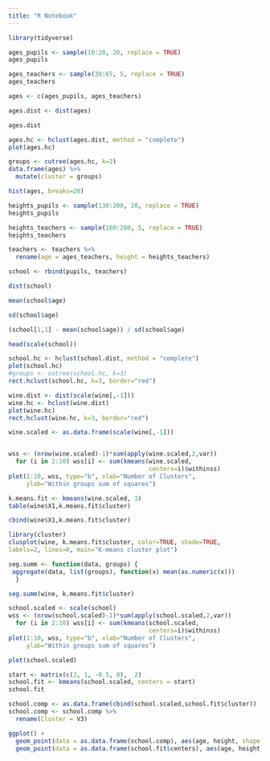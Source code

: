 ```yaml
---
title: "R Notebook"
---
```


```r
library(tidyverse)
```


```r
ages_pupils <- sample(10:20, 20, replace = TRUE)
ages_pupils
```

```r
ages_teachers <- sample(30:65, 5, replace = TRUE)
ages_teachers
```


```r
ages <- c(ages_pupils, ages_teachers)
```

```r
ages.dist <- dist(ages)
```

```r
ages.dist
```


```r
ages.hc <- hclust(ages.dist, method = "complete")
plot(ages.hc)
```
```r
groups <- cutree(ages.hc, k=2) 
data.frame(ages) %>%
  mutate(cluster = groups)
```

```r
hist(ages, breaks=20)
```

```r
heights_pupils <- sample(130:200, 20, replace = TRUE)
heights_pupils
```

```r
heights_teachers <- sample(160:200, 5, replace = TRUE)
heights_teachers
```

```r
teachers <- teachers %>%
  rename(age = ages_teachers, height = heights_teachers)
```

```r
school <- rbind(pupils, teachers)
```

```r
dist(school)
```

```r
mean(school$age)
```

```r
sd(school$age)
```

```r
(school[1,1] - mean(school$age)) / sd(school$age)
```

```r
head(scale(school))
```
```r
school.hc <- hclust(school.dist, method = "complete")
plot(school.hc)
#groups <- cutree(school.hc, k=3) 
rect.hclust(school.hc, k=3, border="red")
```


```r
wine.dist <- dist(scale(wine[,-1]))
wine.hc <- hclust(wine.dist)
plot(wine.hc)
rect.hclust(wine.hc, k=3, border="red")
```

```r
wine.scaled <- as.data.frame(scale(wine[,-1]))


wss <- (nrow(wine.scaled)-1)*sum(apply(wine.scaled,2,var))
  for (i in 2:10) wss[i] <- sum(kmeans(wine.scaled,
                                       centers=i)$withinss)
plot(1:10, wss, type="b", xlab="Number of Clusters",
     ylab="Within groups sum of squares")

```

```r
k.means.fit <- kmeans(wine.scaled, 3) 
table(wine$X1,k.means.fit$cluster)
```

```r
cbind(wine$X1,k.means.fit$cluster)
```
```r
library(cluster)
clusplot(wine, k.means.fit$cluster, color=TRUE, shade=TRUE,
labels=2, lines=0, main="K-means cluster plot")

```
```r
seg.summ <- function(data, groups) {
 aggregate(data, list(groups), function(x) mean(as.numeric(x))) 
  }
```


```r
seg.summ(wine, k.means.fit$cluster)
```

```r
school.scaled <- scale(school)
wss <- (nrow(school.scaled)-1)*sum(apply(school.scaled,2,var))
  for (i in 2:10) wss[i] <- sum(kmeans(school.scaled,
                                       centers=i)$withinss)
plot(1:10, wss, type="b", xlab="Number of Clusters",
     ylab="Within groups sum of squares")
```
```r
plot(school.scaled)
```


```r
start <- matrix(c(2, 1, -0.5, 0),  2)
school.fit <- kmeans(school.scaled, centers = start)
school.fit
```
```r
school.comp <- as.data.frame(cbind(school.scaled,school.fit$cluster))
school.comp <- school.comp %>%
  rename(Cluster = V3)
```


```r
ggplot() + 
  geom_point(data = as.data.frame(school.comp), aes(age, height, shape = factor(Cluster)), size=3) + 
  geom_point(data = as.data.frame(school.fit$centers), aes(age, height), color = "red", shape="diamond", size=4)
```

